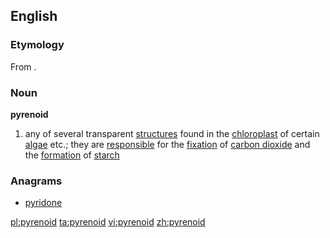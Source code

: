 ==English==

===Etymology===
From {{suffix|pyrene|oid}}.

===Noun===
{{wikipedia}}
'''pyrenoid'''

# {{biology}} any of several transparent [[structure]]s found in the [[chloroplast]] of certain [[algae]] etc.; they are [[responsible]] for the [[fixation]] of [[carbon dioxide]] and the [[formation]] of [[starch]]

===Anagrams===
* [[pyridone#English|pyridone]]

[[pl:pyrenoid]]
[[ta:pyrenoid]]
[[vi:pyrenoid]]
[[zh:pyrenoid]]